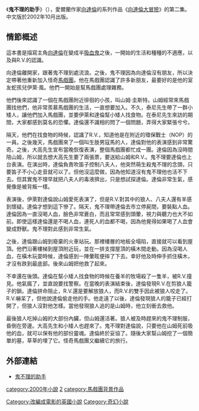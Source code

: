 《'''鬼不理的助手'''》（''{{lang|en|The Vampire's Assistant}}''），愛爾蘭作家[[向達倫|向達倫]]的系列作品《[[向達倫大冒險|向達倫大冒險]]》的第二集。中文版於2002年10月出版。

==情節概述==
這本書是描寫主角[[向達倫|向達倫]]在變成半[[吸血鬼|吸血鬼]]之後，一開始的生活和種種的不適應，以及與R.V.的認識。

向達倫離開家，跟著鬼不理到處流浪。之後，鬼不理因為向達倫沒有朋友，所以決定帶著他重新加入怪奇[[馬戲團|馬戲團]]。他在馬戲團認識了許多新朋友，最要好的是他的室友蛇孩兒伊萊·風。他們一開始是幫馬戲團處理雜務。

他們後來認識了一個在馬戲團附近徘徊的小孩，叫山姆·圭斯特。山姆經常來馬戲團找他們，他非常羨慕馬戲團的生活，一直想要加入。不久，泰尼先生帶了一群小矮人，讓他們加入馬戲團，並要伊萊和達倫幫小矮人找食物。在泰尼先生來訪的期間，大家都感到莫名的恐懼。達倫還不識相的問了一個問題，弄得大家緊張兮兮。

隔天，他們在找食物的時候，認識了R.V.，知道他是在附近的環保戰士（NOP）的一員。之後幾天，馬戲團來了一個叫生肢男寇馬的人，達倫對他的表演感到非常驚奇。之後，大高先生宣布當晚恢復表演，整個馬戲團都忙成一團。達倫因為沒時間陪山姆，所以就去想大高先生要了兩張票，要送給山姆和R.V.。鬼不理要達倫也上台表演。在演出時，達倫負責吹笛子控制八夫人，他突然萌生殺鬼不理的念頭，只要笛子不小心走音就可以了。但他沒這麼做，因為他知道沒有鬼不理他也活不下去。但其實鬼不理早就把八夫人的毒液擠出，只是想試探達倫。達倫非常生氣，感覺像是被背叛一樣。

表演後，伊萊對達倫說山姆愛死表演了，但是R.V.對其中的狼人、八夫人還有羊感到懷疑。達倫才想到這下慘了。隔天，鬼不理帶達倫去市立停屍間，要裝點人血。達倫因為一直沒喝人血，臉色非常蒼白，而且常常感到頭暈，視力與聽力也大不如前。即使這樣達倫還是不喝人血，連死人的血都不喝，因為他覺得如果喝了人血會變成野獸。鬼不理對此感到非常生氣。

之後，達倫跟山姆到廢棄的火車站玩。那裡樓層的地板全塌陷，直接就可以看到屋頂。他們沿著樓梯到屋頂附近玩，並在一排支撐屋頂的橫木間走動。因為沒喝人血，在橫木玩耍時候，達倫感到一陣暈眩便摔了下去。幸好他及時伸手抓住橫木，才沒有跌到最底部。後來山姆把他救了起來。

不幸還在後頭。達倫在幫小矮人找食物的時候在養羊的牧場殺了一隻羊，被R.V.撞見。他氣瘋了，並直說要找警察。在當晚的表演結束後，達倫發現R.V.在剪狼人籠子的鎖。達倫拼命阻止，R.V.還是要解放狼人，而R.V.的雙手因此被狼人咬走了。R.V.嚇呆了，但他說達倫偷走他的手。他走遠了以後，達倫發現狼人的籠子已經打開了，但狼人沒對他怎樣。當他發現狼人追的是山姆時，他立刻衝去救他。

最後狼人吃掉山姆的大部份內臟，但山姆還活著。狼人被及時趕來的鬼不理制服，昏倒在旁邊。大高先生和小矮人也趕來了。鬼不理對達倫說，只要他在山姆死前吸他的血，就可以保有他的部份靈魂。達倫終於妥協了。隨後大家幫山姆挖了一個簡單的墓，草草的埋了它。怪奇馬戲團又繼續它的旅行。

==外部連結==
* {{zh-tw}}[http://www.crown.com.tw/darrenshan/b2_1.htm 鬼不理的助手]

{{The Saga of Darren Shan}}

{{DEFAULTSORT:Vampire's Assistant, The}}
[[category:2000年小說|category:2000年小說]]
[[category:向達倫大冒險系列小說|2]]
[[Category:改編成電影的英國小說|Category:改編成電影的英國小說]]
[[category:馬戲團背景作品|category:馬戲團背景作品]]
[[Category:奇幻小說|Category:奇幻小說]]
